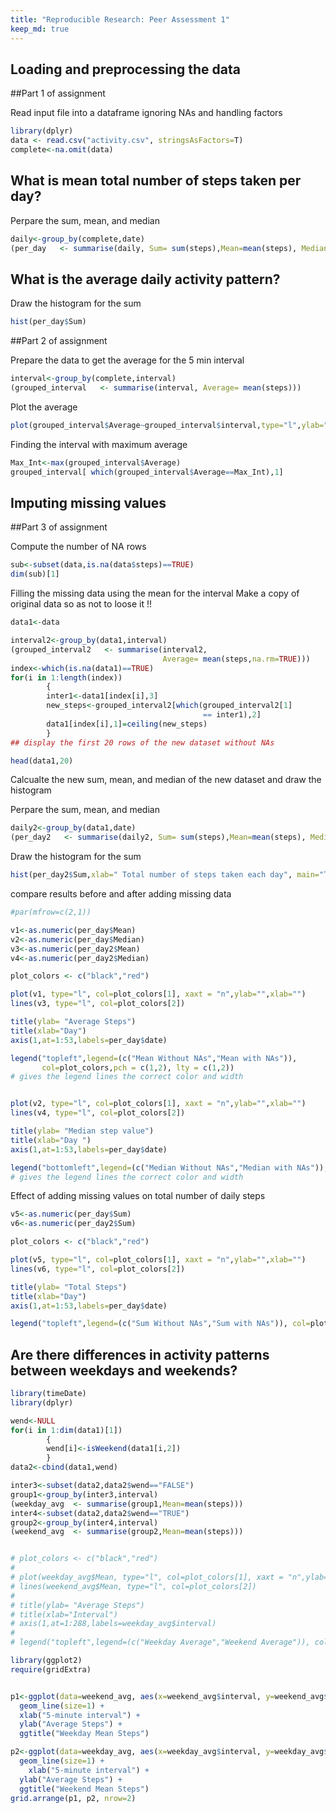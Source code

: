 ```yaml
---
title: "Reproducible Research: Peer Assessment 1"
keep_md: true
---
```



## Loading and preprocessing the data
##Part 1 of assignment

Read input file into a dataframe ignoring NAs and handling factors

```r
library(dplyr)
data <- read.csv("activity.csv", stringsAsFactors=T)
complete<-na.omit(data)
```



## What is mean total number of steps taken per day?

Perpare the sum, mean, and median

```r
daily<-group_by(complete,date) 
(per_day   <- summarise(daily, Sum= sum(steps),Mean=mean(steps), Median=median(steps)))
```


## What is the average daily activity pattern?

Draw the histogram for the sum

```r
hist(per_day$Sum)
```

##Part 2 of assignment

Prepare the data to get the average for the 5 min interval
```r
interval<-group_by(complete,interval) 
(grouped_interval   <- summarise(interval, Average= mean(steps)))
```

Plot the average

```r
plot(grouped_interval$Average~grouped_interval$interval,type="l",ylab="Average Steps", xlab=" 5-minute interval",main="Average Interval Steps")
```

Finding the interval with maximum average

```r
Max_Int<-max(grouped_interval$Average)
grouped_interval[ which(grouped_interval$Average==Max_Int),1]
```

## Imputing missing values
##Part 3 of assignment

Compute the number of NA rows
```r
sub<-subset(data,is.na(data$steps)==TRUE)
dim(sub)[1]
```

Filling the missing data using the mean for the interval
Make a copy of original data so as not to loose it !!
```r
data1<-data

interval2<-group_by(data1,interval) 
(grouped_interval2   <- summarise(interval2, 
                                  Average= mean(steps,na.rm=TRUE)))
index<-which(is.na(data1)==TRUE)
for(i in 1:length(index))
        {
        inter1<-data1[index[i],3]
        new_steps<-grouped_interval2[which(grouped_interval2[1]
                                           == inter1),2]                                  
        data1[index[i],1]=ceiling(new_steps)
        }
## display the first 20 rows of the new dataset without NAs

head(data1,20)
```

Calcualte the new sum, mean, and median of the new dataset and draw the histogram

Perpare the sum, mean, and median

```r
daily2<-group_by(data1,date) 
(per_day2   <- summarise(daily2, Sum= sum(steps),Mean=mean(steps), Median=median(steps)))
```

Draw the histogram for the sum

```r
hist(per_day2$Sum,xlab=" Total number of steps taken each day", main="Total No. of Steps")
```

compare results before and after adding missing data
```r
#par(mfrow=c(2,1))

v1<-as.numeric(per_day$Mean)
v2<-as.numeric(per_day$Median)
v3<-as.numeric(per_day2$Mean)
v4<-as.numeric(per_day2$Median)

plot_colors <- c("black","red")

plot(v1, type="l", col=plot_colors[1], xaxt = "n",ylab="",xlab="")
lines(v3, type="l", col=plot_colors[2])

title(ylab= "Average Steps")
title(xlab="Day")
axis(1,at=1:53,labels=per_day$date)

legend("topleft",legend=(c("Mean Without NAs","Mean with NAs")), 
       col=plot_colors,pch = c(1,2), lty = c(1,2)) 
# gives the legend lines the correct color and width


plot(v2, type="l", col=plot_colors[1], xaxt = "n",ylab="",xlab="")
lines(v4, type="l", col=plot_colors[2])

title(ylab= "Median step value")
title(xlab="Day ")
axis(1,at=1:53,labels=per_day$date)

legend("bottomleft",legend=(c("Median Without NAs","Median with NAs")),col=plot_colors,pch = c(1,2), lty = c(1,2)) 
# gives the legend lines the correct color and width
```
Effect of adding missing values on total number of daily steps
```r
v5<-as.numeric(per_day$Sum)
v6<-as.numeric(per_day2$Sum)

plot_colors <- c("black","red")

plot(v5, type="l", col=plot_colors[1], xaxt = "n",ylab="",xlab="")
lines(v6, type="l", col=plot_colors[2])

title(ylab= "Total Steps")
title(xlab="Day")
axis(1,at=1:53,labels=per_day$date)

legend("topleft",legend=(c("Sum Without NAs","Sum with NAs")), col=plot_colors,pch = c(1,2), lty = c(1,2)) # gives the legend lines the correct color and width
```



## Are there differences in activity patterns between weekdays and weekends?
```r
library(timeDate)
library(dplyr)

wend<-NULL
for(i in 1:dim(data1)[1])
        {
        wend[i]<-isWeekend(data1[i,2])
        }
data2<-cbind(data1,wend)

inter3<-subset(data2,data2$wend=="FALSE")
group1<-group_by(inter3,interval) 
(weekday_avg  <- summarise(group1,Mean=mean(steps)))
inter4<-subset(data2,data2$wend=="TRUE")
group2<-group_by(inter4,interval) 
(weekend_avg  <- summarise(group2,Mean=mean(steps)))


# plot_colors <- c("black","red")
# 
# plot(weekday_avg$Mean, type="l", col=plot_colors[1], xaxt = "n",ylab="",xlab="")
# lines(weekend_avg$Mean, type="l", col=plot_colors[2])
# 
# title(ylab= "Average Steps")
# title(xlab="Interval")
# axis(1,at=1:288,labels=weekday_avg$interval)
# 
# legend("topleft",legend=(c("Weekday Average","Weekend Average")), col=plot_colors,pch = c(1,2), lty = c(1,2))

library(ggplot2)
require(gridExtra)


p1<-ggplot(data=weekend_avg, aes(x=weekend_avg$interval, y=weekend_avg$Mean, group=1)) + 
  geom_line(size=1) + 
  xlab("5-minute interval") +
  ylab("Average Steps") +
  ggtitle("Weekday Mean Steps")

p2<-ggplot(data=weekday_avg, aes(x=weekday_avg$interval, y=weekday_avg$Mean, group=1)) + 
  geom_line(size=1) + 
    xlab("5-minute interval") +
  ylab("Average Steps") +
  ggtitle("Weekend Mean Steps")
grid.arrange(p1, p2, nrow=2)
```
